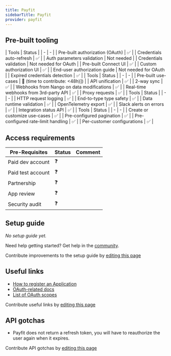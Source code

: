 ```yaml
---
title: Payfit
sidebarTitle: Payfit
provider: payfit
---
```




<Overview />

## Pre-built tooling

<AccordionGroup>
<Accordion title="✅ Authorization">
| Tools | Status |
| - | - |
| Pre-built authorization (OAuth) | ✅ |
| Credentials auto-refresh | ✅ |
| Auth parameters validation | Not needed |
| Credentials validation | Not needed for OAuth |
| Pre-built Connect UI | ✅ |
| Custom authorization UI | ✅ |
| End-user authorization guide | Not needed for OAuth |
| Expired credentials detection | ✅ |
</Accordion>
<Accordion title="✅ Read & write data">
| Tools | Status |
| - | - |
| Pre-built use-cases | 🚫 (time to contribute: &lt;48h)]) |
| API unification | ✅ |
| 2-way sync | ✅ |
| Webhooks from Nango on data modifications | ✅ |
| Real-time webhooks from 3rd-party API | ✅ |
| Proxy requests | ✅ |
</Accordion>
<Accordion title="✅ Observability & data quality">
| Tools | Status |
| - | - |
| HTTP request logging | ✅ |
| End-to-type type safety | ✅ |
| Data runtime validation | ✅ |
| OpenTelemetry export | ✅ |
| Slack alerts on errors | ✅ |
| Integration status API | ✅ |
</Accordion>
<Accordion title="✅ Customization">
| Tools | Status |
| - | - |
| Create or customize use-cases | ✅ |
| Pre-configured pagination | ✅ |
| Pre-configured rate-limit handling | ✅ |
| Per-customer configurations | ✅ |
</Accordion>
</AccordionGroup>

<PreBuiltUseCases />

## Access requirements
| Pre-Requisites | Status | Comment|
| - | - | - |
| Paid dev account | ❓ |  |
| Paid test account | ❓ |  |
| Partnership | ❓ | |
| App review | ❓ |  |
| Security audit | ❓ | |


## Setup guide

_No setup guide yet._

<Tip>Need help getting started? Get help in the [community](https://nango.dev/slack).</Tip>

<Note>Contribute improvements to the setup guide by [editing this page](https://github.com/nangohq/nango/tree/master/docs-v2/integrations/all/payfit.mdx)</Note>


## Useful links

-   [How to register an Application](https://developers.payfit.io/docs/quickstart-guide#2%EF%B8%8F%E2%83%A3-become-a-payfit-partner)
-   [OAuth-related docs](https://developers.payfit.io/docs/implementing-the-oauth2-flow)
-   [List of OAuth scopes](https://developers.payfit.io/docs/scopes-2)

<Note>Contribute useful links by [editing this page](https://github.com/nangohq/nango/tree/master/docs-v2/integrations/all/payfit.mdx)</Note>

## API gotchas

-   Payfit does not return a refresh token, you will have to reauthorize the user again when it expires.

<Note>Contribute API gotchas by [editing this page](https://github.com/nangohq/nango/tree/master/docs-v2/integrations/all/payfit.mdx)</Note>
